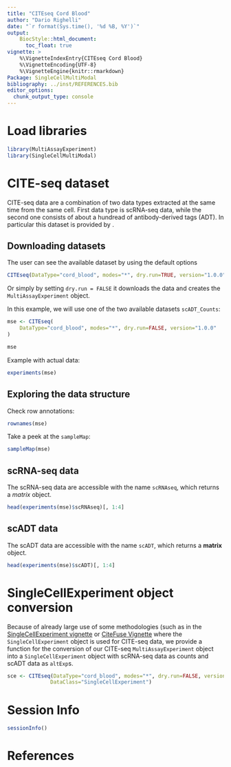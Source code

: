 ```yaml
---
title: "CITEseq Cord Blood"
author: "Dario Righelli"
date: "`r format(Sys.time(), '%d %B, %Y')`"
output:
    BiocStyle::html_document:
      toc_float: true
vignette: >
    %\VignetteIndexEntry{CITEseq Cord Blood}
    %\VignetteEncoding{UTF-8}
    %\VignetteEngine{knitr::rmarkdown}
Package: SingleCellMultiModal
bibliography: ../inst/REFERENCES.bib
editor_options:
  chunk_output_type: console
---
```



# Load libraries

```r

library(MultiAssayExperiment)
library(SingleCellMultiModal)

```


# CITE-seq dataset

CITE-seq data are a combination of two data types extracted at the same
time from the same cell.  First data type is scRNA-seq data, while the second
one consists of about a hundread of antibody-derived tags (ADT).
In particular this dataset is provided by \ref{@stoeckius2017simultaneous}.

## Downloading datasets

The user can see the available dataset by using the default options

```r

CITEseq(DataType="cord_blood", modes="*", dry.run=TRUE, version="1.0.0")

```

Or simply by setting `dry.run = FALSE` it downloads the data and creates the
`MultiAssayExperiment` object.

In this example, we will use one of the two available datasets `scADT_Counts`:

```r

mse <- CITEseq(
    DataType="cord_blood", modes="*", dry.run=FALSE, version="1.0.0"
)

mse
```

Example with actual data:

```r
experiments(mse)
```


## Exploring the data structure

Check row annotations:

```r
rownames(mse)
```

Take a peek at the `sampleMap`:

```r
sampleMap(mse)
```


## scRNA-seq data

The scRNA-seq data are accessible with the name `scRNAseq`, which returns a
*matrix* object.

```r
head(experiments(mse)$scRNAseq)[, 1:4]
```

## scADT data

The scADT data are accessible with the name `scADT`, which returns a
**matrix** object.

```r
head(experiments(mse)$scADT)[, 1:4]
```

# SingleCellExperiment object conversion

Because of already large use of some methodologies (such as
in the [SingleCellExperiment vignette][1] or [CiteFuse Vignette][2] where the
`SingleCellExperiment` object is used for CITE-seq data,
we provide a function for the conversion of our CITE-seq `MultiAssayExperiment`
object into a `SingleCellExperiment` object with scRNA-seq data as counts and
scADT data as `altExp`s.

[1]: https://www.bioconductor.org/packages/release/bioc/vignettes/SingleCellExperiment/inst/doc/intro.html#5_adding_alternative_feature_sets
[2]: http://www.bioconductor.org/packages/release/bioc/vignettes/CiteFuse/inst/doc/CiteFuse.html

```r
sce <- CITEseq(DataType="cord_blood", modes="*", dry.run=FALSE, version="1.0.0",
              DataClass="SingleCellExperiment")
```

# Session Info

```r
sessionInfo()
```

# References
\cite{stoeckius2017simultaneous}

